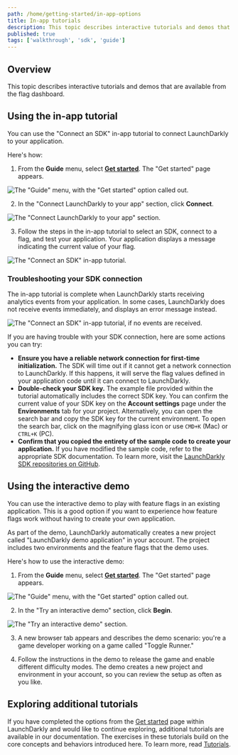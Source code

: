 ```yaml
---
path: /home/getting-started/in-app-options
title: In-app tutorials
description: This topic describes interactive tutorials and demos that are available from the flag dashboard.
published: true
tags: ['walkthrough', 'sdk', 'guide']
---
```


## Overview

This topic describes interactive tutorials and demos that are available from the flag dashboard.

## Using the in-app tutorial

You can use the "Connect an SDK" in-app tutorial to connect LaunchDarkly to your application.

Here's how:

1. From the **Guide** menu, select [**Get started**](https://app.launchdarkly.com/get-started). The "Get started" page appears.

![The "Guide" menu, with the "Get started" option called out.](guide-menu-get-started.png)

2. In the "Connect LaunchDarkly to your app" section, click **Connect**.

![The "Connect LaunchDarkly to your app" section.](connect-an-sdk-section.png)

3. Follow the steps in the in-app tutorial to select an SDK, connect to a flag, and test your application. Your application displays a message indicating the current value of your flag.

![The "Connect an SDK" in-app tutorial.](connect-an-sdk.png)

### Troubleshooting your SDK connection

The in-app tutorial is complete when LaunchDarkly starts receiving analytics events from your application. In some cases, LaunchDarkly does not receive events immediately, and displays an error message instead.

![The "Connect an SDK" in-app tutorial, if no events are received.](connect-an-sdk-connection-error.png)

If you are having trouble with your SDK connection, here are some actions you can try:

* **Ensure you have a reliable network connection for first-time initialization.** The SDK will time out if it cannot get a network connection to LaunchDarkly. If this happens, it will serve the flag values defined in your application code until it can connect to LaunchDarkly.
* **Double-check your SDK key.** The example file provided within the tutorial automatically includes the correct SDK key. You can confirm the current value of your SDK key on the **Account settings** page under the **Environments** tab for your project. Alternatively, you can open the search bar and copy the SDK key for the current environment. To open the search bar, click on the magnifying glass icon or use `CMD+K` (Mac) or `CTRL+K` (PC).
* **Confirm that you copied the entirety of the sample code to create your application.** If you have modified the sample code, refer to the appropriate SDK documentation. To learn more, visit the  [LaunchDarkly SDK repositories on GitHub](https://github.com/search?q=topic%3Alaunchdarkly-sdk+org%3Alaunchdarkly&type=Repositories).

## Using the interactive demo

You can use the interactive demo to play with feature flags in an existing application. This is a good option if you want to experience how feature flags work without having to create your own application.

As part of the demo, LaunchDarkly automatically creates a new project called "LaunchDarkly demo application" in your account. The project includes two environments and the feature flags that the demo uses.

Here's how to use the interactive demo:

1. From the **Guide** menu, select [**Get started**](https://app.launchdarkly.com/get-started). The "Get started" page appears.

![The "Guide" menu, with the "Get started" option called out.](guide-menu-get-started.png)

2. In the "Try an interactive demo" section, click **Begin**.

![The "Try an interactive demo" section.](interactive-demo-section.png)

3. A new browser tab appears and describes the demo scenario: you're a game developer working on a game called "Toggle Runner."

4. Follow the instructions in the demo to release the game and enable different difficulty modes. The demo creates a new project and environment in your account, so you can review the setup as often as you like.

## Exploring additional tutorials

If you have completed the options from the [Get started](https://app.launchdarkly.com/get-started) page within LaunchDarkly and would like to continue exploring, additional tutorials are available in our documentation. The exercises in these tutorials build on the core concepts and behaviors introduced here. To learn more, read [Tutorials](/guides/tutorials).

